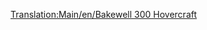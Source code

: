 [[Translation:Main/en/Bakewell 300 Hovercraft]]{{en/-}}
{{Template:Schepen/Nl
|Naam=Bakewell 300 Hovercraft
|Afbeelding=[[File:en/Hovercraft.png|Bakewell 300 Hovercraft]]
|Kosten=£28,934 ($57,868)
|Snelheid=112 km/h (70 mph)
|Onderhoudskosten=£3,117 ($6,234)
|Ontworpen=1968
|Levensduur=25
|Capaciteit=100 Passagiers
|Omschrijving=De Bakewell 300 Hovercraft is een supersonische hovercraftveerboot ontworpen voor verbindingen tussen 2 havens op afstand. Let wel op dat deze "Hovercraft" alleen geschikt is voor zeeën en niet zich niet over land kan verplaatsen.
|Real-life=Fictief, maar Bakewell was een onderdeel van de Quality Assurance team van Transport Tycoon Deluxe. http://en.wikipedia.org/wiki/Mountbatten_class_hovercraft
}}